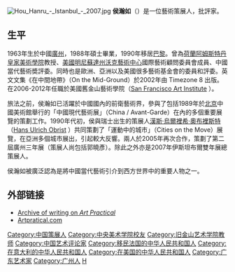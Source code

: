 [[File:Hou_Hanru_-_Istanbul_-_2007.jpg|thumb]]
'''侯瀚如'''（{{bd|1963年||}}）是一位藝術策展人，批評家。

==生平==
1963年生於中國[[廣州|廣州]]，1988年碩士畢業，1990年移居[[巴黎|巴黎]]。曾為[[荷蘭|荷蘭]][[阿姆斯特丹皇家美術學院|阿姆斯特丹皇家美術學院]]教授、[[美國|美國]][[明尼蘇達州|明尼蘇達州]][[沃克藝術中心|沃克藝術中心]]國際藝術顧問委員會成員、中國當代藝術奬評委。同時也是歐洲、亞洲以及美國很多藝術基金會的委員和評委。英文文集《在中間地帶》（On the Mid-Ground）於2002年由 Timezone 8 出版。在2006-2012年任職於美國舊金山藝術學院（[http://en.wikipedia.org/wiki/San_Francisco_Art_Institute San Francisco Art Institute] {{Wayback|url=http://en.wikipedia.org/wiki/San_Francisco_Art_Institute |date=20201105231851 }}）。

旅法之前，侯瀚如已活躍於中國國內的前衛藝術界，參與了包括1989年於[[北京|北京]]中國美術館舉行的「中國現代藝術展」（China / Avant-Garde）在內的多個重要展覽的策劃工作。1990年代初，侯與瑞士出生的策展人[[漢斯·烏爾裡希·奧布裡斯特|漢斯·烏爾裡希·奧布裡斯特]]（[http://en.wikipedia.org/wiki/Hans_Ulrich_Obrist Hans Ulrich Obrist] {{Wayback|url=http://en.wikipedia.org/wiki/Hans_Ulrich_Obrist |date=20200823092640 }}）共同策劃了「運動中的城市」（Cities on the Move）展覽，在亞洲多個城市展出，引起較大反響。兩人於2005年再次合作，策劃了第二屆廣州三年展（策展人尚包括郭曉彥）。除此之外亦是2007年伊斯坦布爾雙年展總策展人。

侯瀚如被廣泛認為是將中國當代藝術引介到西方世界中的重要人物之一。

==外部链接==
*[http://www.artpractical.com/archive/contributor/hou_hanru/ Archive of writing on ''Art Practical''] {{Wayback|url=http://www.artpractical.com/archive/contributor/hou_hanru/ |date=20200923134124 }}
*[http://www.artpractical.com/feature/sharing_a_sensibility_a_conversation_with_hou_hanru/ Artpratical.com] {{Wayback|url=http://www.artpractical.com/feature/sharing_a_sensibility_a_conversation_with_hou_hanru/ |date=20201024053527 }}

{{DEFAULTSORT:H}}
[[Category:中国策展人|Category:中国策展人]]
[[Category:中央美术学院校友|Category:中央美术学院校友]]
[[Category:旧金山艺术学院教师|Category:旧金山艺术学院教师]]
[[Category:中国艺术评论家|Category:中国艺术评论家]]
[[Category:移民法国的中华人民共和国人|Category:移民法国的中华人民共和国人]]
[[Category:在意大利的中华人民共和国人|Category:在意大利的中华人民共和国人]]
[[Category:在美国的中华人民共和国人|Category:在美国的中华人民共和国人]]
[[Category:广东艺术家|Category:广东艺术家]]
[[Category:广州人|Category:广州人]]
[[Category:侯姓|H]]